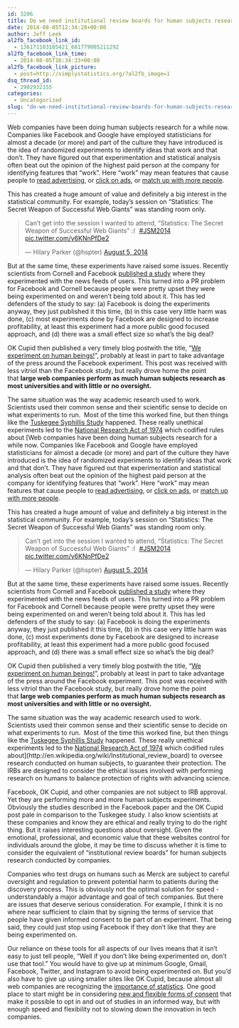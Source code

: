 ```yaml
---
id: 3206
title: Do we need institutional review boards for human subjects research conducted by big web companies?
date: 2014-08-05T12:34:28+00:00
author: Jeff Leek
al2fb_facebook_link_id:
  - 136171103105421_681779005211292
al2fb_facebook_link_time:
  - 2014-08-05T16:34:33+00:00
al2fb_facebook_link_picture:
  - post=http://simplystatistics.org/?al2fb_image=1
dsq_thread_id:
  - 2902932155
categories:
  - Uncategorized
slug: "do-we-need-institutional-review-boards-for-human-subjects-research-conducted-by-big-web-companies"
---
```

Web companies have been doing human subjects research for a while now. Companies like Facebook and Google have employed statisticians for almost a decade (or more) and part of the culture they have introduced is the idea of randomized experiments to identify ideas that work and that don't. They have figured out that experimentation and statistical analysis often beat out the opinion of the highest paid person at the company for identifying features that "work". Here "work" may mean features that cause people to [read advertising](https://www.youtube.com/watch?v=E_F5GxCwizc), or [click on ads](http://www.cnet.com/news/google-starts-placing-ads-directly-in-gmail-inboxes/), or [match up with more people](http://blog.okcupid.com/index.php/we-experiment-on-human-beings/).

This has created a huge amount of value and definitely a big interest in the statistical community. For example, today's session on "Statistics: The Secret Weapon of Successful Web Giants" was standing room only.

<blockquote class="twitter-tweet" width="550">
  <p>
    Can't get into the session I wanted to attend, "Statistics: The Secret Weapon of Successful Web Giants" <img src="http://simplystatistics.org/wp-includes/images/smilies/frownie.png" alt=":(" class="wp-smiley" style="height: 1em; max-height: 1em;" /> <a href="https://twitter.com/hashtag/JSM2014?src=hash">#JSM2014</a> <a href="http://t.co/y6KNnPfDe2">pic.twitter.com/y6KNnPfDe2</a>
  </p>
  
  <p>
    &mdash; Hilary Parker (@hspter) <a href="https://twitter.com/hspter/status/496671469473370114">August 5, 2014</a>
  </p>
</blockquote>



But at the same time, these experiments have raised some issues. Recently scientists from Cornell and Facebook [published a study](http://www.pnas.org/content/111/24/8788.full) where they experimented with the news feeds of users. This turned into a PR problem for Facebook and Cornell because people were pretty upset they were being experimented on and weren't being told about it. This has led defenders of the study to say: (a) Facebook is doing the experiments anyway, they just published it this time, (b) in this case very little harm was done, (c) most experiments done by Facebook are designed to increase profitability, at least this experiment had a more public good focused approach, and (d) there was a small effect size so what's the big deal?

OK Cupid then published a very timely blog postwith the title, "[We experiment on human beings!](http://blog.okcupid.com/index.php/we-experiment-on-human-beings/)", probably at least in part to take advantage of the press around the Facebook experiment. This post was received with less vitriol than the Facebook study, but really drove home the point that **large web companies perform as much human subjects research as most universities and with little or no oversight. **

The same situation was the way academic research used to work. Scientists used their common sense and their scientific sense to decide on what experiments to run.  Most of the time this worked fine, but then things like the [Tuskegee Syphillis Study](http://en.wikipedia.org/wiki/Tuskegee_Syphilis_Study) happened. These really unethical experiments led to the [National Research Act of 1974](http://en.wikipedia.org/wiki/National_Research_Act) which codified rules about [Web companies have been doing human subjects research for a while now. Companies like Facebook and Google have employed statisticians for almost a decade (or more) and part of the culture they have introduced is the idea of randomized experiments to identify ideas that work and that don't. They have figured out that experimentation and statistical analysis often beat out the opinion of the highest paid person at the company for identifying features that "work". Here "work" may mean features that cause people to [read advertising](https://www.youtube.com/watch?v=E_F5GxCwizc), or [click on ads](http://www.cnet.com/news/google-starts-placing-ads-directly-in-gmail-inboxes/), or [match up with more people](http://blog.okcupid.com/index.php/we-experiment-on-human-beings/).

This has created a huge amount of value and definitely a big interest in the statistical community. For example, today's session on "Statistics: The Secret Weapon of Successful Web Giants" was standing room only.

<blockquote class="twitter-tweet" width="550">
  <p>
    Can't get into the session I wanted to attend, "Statistics: The Secret Weapon of Successful Web Giants" <img src="http://simplystatistics.org/wp-includes/images/smilies/frownie.png" alt=":(" class="wp-smiley" style="height: 1em; max-height: 1em;" /> <a href="https://twitter.com/hashtag/JSM2014?src=hash">#JSM2014</a> <a href="http://t.co/y6KNnPfDe2">pic.twitter.com/y6KNnPfDe2</a>
  </p>
  
  <p>
    &mdash; Hilary Parker (@hspter) <a href="https://twitter.com/hspter/status/496671469473370114">August 5, 2014</a>
  </p>
</blockquote>



But at the same time, these experiments have raised some issues. Recently scientists from Cornell and Facebook [published a study](http://www.pnas.org/content/111/24/8788.full) where they experimented with the news feeds of users. This turned into a PR problem for Facebook and Cornell because people were pretty upset they were being experimented on and weren't being told about it. This has led defenders of the study to say: (a) Facebook is doing the experiments anyway, they just published it this time, (b) in this case very little harm was done, (c) most experiments done by Facebook are designed to increase profitability, at least this experiment had a more public good focused approach, and (d) there was a small effect size so what's the big deal?

OK Cupid then published a very timely blog postwith the title, "[We experiment on human beings!](http://blog.okcupid.com/index.php/we-experiment-on-human-beings/)", probably at least in part to take advantage of the press around the Facebook experiment. This post was received with less vitriol than the Facebook study, but really drove home the point that **large web companies perform as much human subjects research as most universities and with little or no oversight. **

The same situation was the way academic research used to work. Scientists used their common sense and their scientific sense to decide on what experiments to run.  Most of the time this worked fine, but then things like the [Tuskegee Syphillis Study](http://en.wikipedia.org/wiki/Tuskegee_Syphilis_Study) happened. These really unethical experiments led to the [National Research Act of 1974](http://en.wikipedia.org/wiki/National_Research_Act) which codified rules about](http://en.wikipedia.org/wiki/Institutional_review_board) to oversee research conducted on human subjects, to guarantee their protection. The IRBs are designed to consider the ethical issues involved with performing research on humans to balance protection of rights with advancing science.

Facebook, OK Cupid, and other companies are not subject to IRB approval. Yet they are performing more and more human subjects experiments. Obviously the studies described in the Facebook paper and the OK Cupid post pale in comparison to the Tuskegee study. I also know scientists at these companies and know they are ethical and really trying to do the right thing. But it raises interesting questions about oversight. Given the emotional, professional, and economic value that these websites control for individuals around the globe, it may be time to discuss whether it is time to consider the equivalent of "institutional review boards" for human subjects research conducted by companies.

Companies who test drugs on humans such as Merck are subject to careful oversight and regulation to prevent potential harm to patients during the discovery process. This is obviously not the optimal solution for speed - understandably a major advantage and goal of tech companies. But there are issues that deserve serious consideration. For example, I think it is no where near sufficient to claim that by signing the terms of service that people have given informed consent to be part of an experiment. That being said, they could just stop using Facebook if they don't like that they are being experimented on.

Our reliance on these tools for all aspects of our lives means that it isn't easy to just tell people, "Well if you don't like being experimented on, don't use that tool." You would have to give up at minimum Google, Gmail, Facebook, Twitter, and Instagram to avoid being experimented on. But you'd also have to give up using smaller sites like OK Cupid, because almost all web companies are recognizing the [importance of statistics](http://simplystatistics.org/2014/05/07/why-big-data-is-in-trouble-they-forgot-about-applied-statistics/). One good place to start might be in considering [new and flexible forms of consent](http://biorxiv.org/content/biorxiv/early/2014/06/25/006601.full.pdf) that make it possible to opt in and out of studies in an informed way, but with enough speed and flexibility not to slowing down the innovation in tech companies.

&nbsp;
